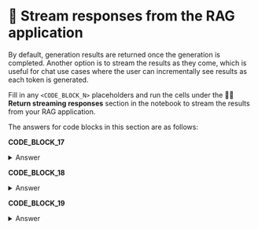 # 🦹 Stream responses from the RAG application

By default, generation results are returned once the generation is completed. Another option is to stream the results as they come, which is useful for chat use cases where the user can incrementally see results as each token is generated.

Fill in any `<CODE_BLOCK_N>` placeholders and run the cells under the **🦹‍♀️ Return streaming responses** section in the notebook to stream the results from your RAG application.

The answers for code blocks in this section are as follows:

**CODE_BLOCK_17**

<details>
<summary>Answer</summary>
<div>
```python
create_prompt(user_query)
```
</div>
</details>

**CODE_BLOCK_18**

<details>
<summary>Answer</summary>
<div>
```python
fw_client.chat.completions.create(
    model=model,
    messages=[{"role": "user", "content": prompt}],
    stream=True
)
```
</div>
</details>

**CODE_BLOCK_19**

<details>
<summary>Answer</summary>
<div>
```python
for chunk in response:
    if chunk.choices[0].delta.content:
        print(chunk.choices[0].delta.content, end="")
```
</div>
</details>